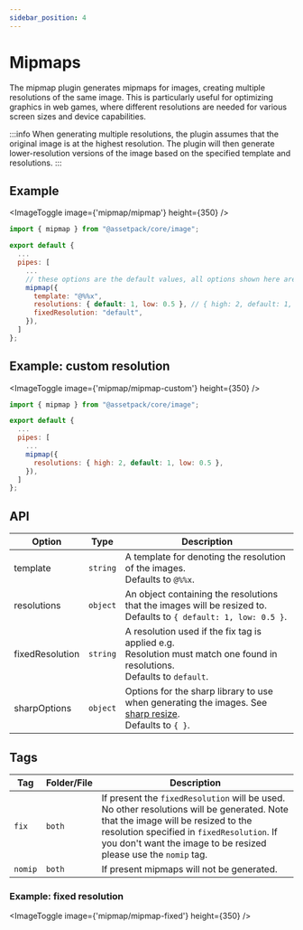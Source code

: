 ```yaml
---
sidebar_position: 4
---
```



# Mipmaps

The mipmap plugin generates mipmaps for images, creating multiple resolutions of the same image. This is particularly useful for optimizing graphics in web games, where different resolutions are needed for various screen sizes and device capabilities.

:::info
When generating multiple resolutions, the plugin assumes that the original image is at the highest resolution. The plugin will then generate lower-resolution versions of the image based on the specified template and resolutions.
:::

## Example

<ImageToggle image={'mipmap/mipmap'} height={350} />

```js
import { mipmap } from "@assetpack/core/image";

export default {
  ...
  pipes: [
    ...
    // these options are the default values, all options shown here are optional
    mipmap({
      template: "@%%x",
      resolutions: { default: 1, low: 0.5 }, // { high: 2, default: 1, low: 0.5 }
      fixedResolution: "default",
    }),
  ]
};
```

## Example: custom resolution

<ImageToggle image={'mipmap/mipmap-custom'} height={350} />

```js
import { mipmap } from "@assetpack/core/image";

export default {
  ...
  pipes: [
    ...
    mipmap({
      resolutions: { high: 2, default: 1, low: 0.5 },
    }),
  ]
};
```

## API

| Option          | Type     | Description                                                                                                                                                      |
| --------------- | -------- | ---------------------------------------------------------------------------------------------------------------------------------------------------------------- |
| template        | `string` | A template for denoting the resolution of the images.<br />Defaults to `@%%x`.                                                                                   |
| resolutions     | `object` | An object containing the resolutions that the images will be resized to.<br />Defaults to `{ default: 1, low: 0.5 }`.                                            |
| fixedResolution | `string` | A resolution used if the fix tag is applied e.g.<br />Resolution must match one found in resolutions.<br />Defaults to `default`.                                |
| sharpOptions    | `object` | Options for the sharp library to use when generating the images. See [sharp resize](https://sharp.pixelplumbing.com/api-resize/#resize).<br />Defaults to `{ }`. |

## Tags

| Tag     | Folder/File | Description                                                                                                                                                                                                                                        |
| ------- | ----------- | -------------------------------------------------------------------------------------------------------------------------------------------------------------------------------------------------------------------------------------------------- |
| `fix`   | `both`      | If present the `fixedResolution` will be used. No other resolutions will be generated. Note that the image will be resized to the resolution specified in `fixedResolution`. If you don't want the image to be resized please use the `nomip` tag. |
| `nomip` | `both`      | If present mipmaps will not be generated.                                                                                                                                                                                                          |

### Example: fixed resolution

<ImageToggle image={'mipmap/mipmap-fixed'} height={350} />
